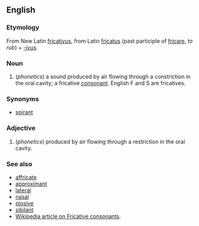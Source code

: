 ==English==
===Etymology===
From New Latin [[fricativus]], from Latin [[fricatus]] (past participle of [[fricare]], ''to rub'') + [[-ivus]].

===Noun===
#(''phonetics'') a sound produced by air flowing through a constriction in the oral cavity; a fricative [[consonant]]. English F and S are fricatives.

===Synonyms===
*[[spirant]]

===Adjective===
#(''phonetics'') produced by air flowing through a restriction in the oral cavity.

===See also===
*[[affricate]]
*[[approximant]]
*[[lateral]]
*[[nasal]]
*[[plosive]]
*[[sibilant]]
*[[w:fricative consonant|Wikipedia article on Fricative consonants]].